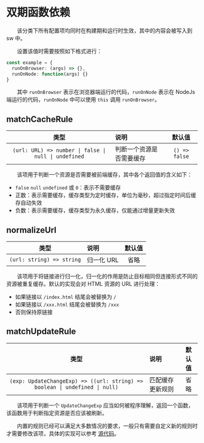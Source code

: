 # 双期函数依赖

&emsp;&emsp;该分类下所有配置项均同时在构建期和运行时生效，其中的内容会被写入到 sw 中。

&emsp;&emsp;设置该值时需要按照如下格式进行：

```typescript
const example = {
  runOnBrowser: (args) => {},
  runOnNode: function(args) {}
}
```

&emsp;&emsp;其中 `runOnBrowser` 表示在浏览器端运行的代码，`runOnNode` 表示在 NodeJs 端运行的代码，`runOnNode` 中可以使用 `this` 调用 `runOnBrowser`。

## matchCacheRule

|                         类型                         | 说明                     |    默认值     |
| :--------------------------------------------------: | :----------------------- | :-----------: |
| `(url: URL) => number \| false \| null \| undefined` | 判断一个资源是否需要缓存 | `() => false` |

&emsp;&emsp;该项用于判断一个资源是否需要被前端缓存，其中各个返回值的含义如下：

- `false` `null` `undefined` 或 `0`：表示不需要缓存
- 正数：表示需要缓存，缓存类型为定时缓存，单位为毫秒，超过指定时间后缓存自动失效
- 负数：表示需要缓存，缓存类型为永久缓存，仅能通过增量更新失效

## normalizeUrl

|           类型            | 说明       | 默认值 |
| :-----------------------: | :--------- | :----: |
| `(url: string) => string` | 归一化 URL |  省略  |

&emsp;&emsp;该项用于将链接进行归一化，归一化的作用是防止目标相同但连接形式不同的资源被重复缓存。默认的实现会对 HTML 资源的 URL 进行处理：

- 如果链接以 `/index.html` 结尾会被替换为 `/`
- 如果链接以 `/xxx.html` 结尾会被替换为 `/xxx`
- 否则保持原链接

## matchUpdateRule

|                                    类型                                     | 说明             | 默认值 |
| :-------------------------------------------------------------------------: | :--------------- | :----: |
| `(exp: UpdateChangeExp) => ((url: string) => boolean \| undefined \| null)` | 匹配缓存更新规则 |  省略  |

&emsp;&emsp;该项用于判断一个 `UpdateChangeExp` 应当如何被程序理解，返回一个函数，该函数用于判断指定资源是否应该被刷新。

&emsp;&emsp;内置的规则已经可以满足大多数情况的要求，一般只有需要自定义新的规则时才需要修改该项，具体的实现可以参考 [源代码](https://github.com/EmptyDreams/swpp-backends/blob/v3/src/swpp/database/CrossDepCode.ts#L64)。